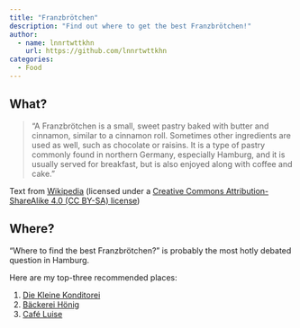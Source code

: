 ```yaml
---
title: "Franzbrötchen"
description: "Find out where to get the best Franzbrötchen!"
author:
  - name: lnnrtwttkhn
    url: https://github.com/lnnrtwttkhn
categories:
  - Food
---
```


## What?

> "A Franzbrötchen is a small, sweet pastry baked with butter and cinnamon, similar to a cinnamon roll.
Sometimes other ingredients are used as well, such as chocolate or raisins.
It is a type of pastry commonly found in northern Germany, especially Hamburg, and it is usually served for breakfast, but is also enjoyed along with coffee and cake."

Text from [Wikipedia](https://en.wikipedia.org/wiki/Franzbr%C3%B6tchen) (licensed under a [Creative Commons Attribution-ShareAlike 4.0 (CC BY-SA) license](https://en.wikipedia.org/wiki/Wikipedia:Text_of_the_Creative_Commons_Attribution-ShareAlike_4.0_International_License))

## Where?

"Where to find the best Franzbrötchen?" is probably the most hotly debated question in Hamburg.

Here are my top-three recommended places:

1. [Die Kleine Konditorei](https://kleine-konditorei.com/)
1. [Bäckerei Hönig](https://baeckerei-hoenig.de/)
1. [Café Luise](https://www.cafe-luise-baeckerei.de/)
